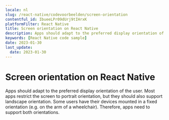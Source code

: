```yaml
---
locale: nl
slug: /react-native/codevoorbeelden/screen-orientation
contentful_id: IbueeLPr09dUrj9tIHrxK
platformFilter: React Native
title: Screen orientation on React Native
description: Apps should adapt to the preferred display orientation of the user.
keywords: [React Native code sample]
date: 2023-01-30
last_update:
  date: 2023-01-30
---
```


# Screen orientation on React Native

Apps should adapt to the preferred display orientation of the user. Most apps restrict the screen to portrait orientation, but they should also support landscape orientation. Some users have their devices mounted in a fixed orientation (e.g. on the arm of a wheelchair). Therefore, apps need to support both orientations.

<CodeSample id="screen-orientation" locale="nl" platform="react native"/>
